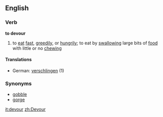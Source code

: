 ==English==
===Verb===
'''to devour'''
# to [[eat]] [[fast]], [[greed]]ily, or [[hunger|hungrily]]; to eat by [[swallow]]ing large bits of [[food]] with little or no [[chew]]ing

====Translations====
*German: [[verschlingen]] (1)

===Synonyms===
* [[gobble]]
* [[gorge]]

[[it:devour]]
[[zh:Devour]]